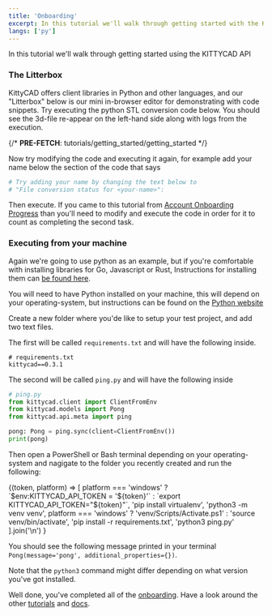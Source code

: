 ```yaml
---
title: 'Onboarding'
excerpt: In this tutorial we'll walk through getting started with the KITTYCAD API
langs: ['py']
---
```


In this tutorial we'll walk through getting started using the KITTYCAD API

### The Litterbox

KittyCAD offers client libraries in Python and other languages, and our "Litterbox" below is our mini in-browser editor for demonstrating with code snippets. Try executing the python STL conversion code below. You should see the 3d-file re-appear on the left-hand side along with logs from the execution.

{/* __PRE-FETCH__: tutorials/getting_started/getting_started */}

<InlineLitterbox
    path="tutorials/getting_started/getting_started"
/>

Now try modifying the code and executing it again, for example add your name below the section of the code that says

```python
# Try adding your name by changing the text below to
# "File conversion status for <your-name>":
```

Then execute. If you came to this tutorial from [Account Onboarding Progress](/account?tab=onboarding_progress) than you'll need to modify and execute the code in order for it to count as completing the second task.

### Executing from your machine

Again we're going to use python as an example, but if you're comfortable with installing libraries for Go, Javascript or Rust, Instructions for installing them can [be found here](/docs/api).

You will need to have Python installed on your machine, this will depend on your operating-system, but instructions can be found on the [Python website](https://www.python.org/about/gettingstarted/)

Create a new folder where you'de like to setup your test project, and add two text files.

The first will be called `requirements.txt` and will have the following inside.

```
# requirements.txt
kittycad==0.3.1
```

The second will be called `ping.py` and will have the following inside

```python
# ping.py
from kittycad.client import ClientFromEnv
from kittycad.models import Pong
from kittycad.api.meta import ping

pong: Pong = ping.sync(client=ClientFromEnv())
print(pong)
```

Then open a PowerShell or Bash terminal depending on your operating-system and nagigate to the folder you recently created and run the following:

<Token>
    {(token, platform) =>
        [
            platform === 'windows'
                ? `$env:KITTYCAD_API_TOKEN = '${token}'`
                : `export KITTYCAD_API_TOKEN="${token}"`,
            'pip install virtualenv',
            'python3 -m venv venv',
            platform === 'windows'
                ? 'venv/Scripts/Activate.ps1'
                : 'source venv/bin/activate',
            'pip install -r requirements.txt',
            'python3 ping.py'
        ].join('\n')
    }
</Token>

You should see the following message printed in your terminal `Pong(message='pong', additional_properties={})`.

Note that the `python3` command might differ depending on what version you've got installed.

Well done, you've completed all of the [onboarding](/account?tab=onboarding_progress). Have a look around the other [tutorials](/docs/tutorials) and [docs](/docs).
